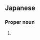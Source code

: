 ==Japanese==
{{ja-kanjitab|池|松}}

===Proper noun===
{{ja-pos|proper|ひであき}}

# {{surname|lang=ja|sort=ひであき}}